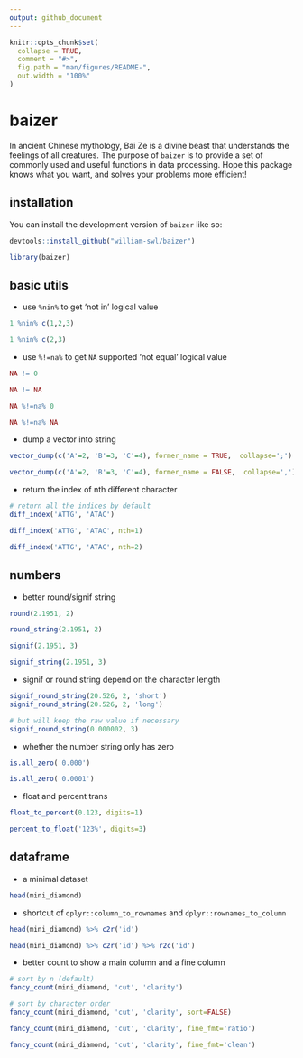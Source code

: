 ```yaml
---
output: github_document
---
```


<!-- README.md is generated from README.Rmd. Please edit that file -->

```r
knitr::opts_chunk$set(
  collapse = TRUE,
  comment = "#>",
  fig.path = "man/figures/README-",
  out.width = "100%"
)
```

# baizer

<!-- badges: start -->
<!-- badges: end -->

In ancient Chinese mythology, Bai Ze is a divine beast that understands the feelings of all creatures.
The purpose of `baizer` is to provide a set of commonly used and useful functions in data processing.
Hope this package knows what you want, and solves your problems more efficient!

## installation

You can install the development version of `baizer` like so:

``` r
devtools::install_github("william-swl/baizer")
```

```r
library(baizer)
```

## basic utils
- use `%nin%` to get 'not in' logical value
```r
1 %nin% c(1,2,3)

1 %nin% c(2,3)
```

- use `%!=na%` to get `NA` supported 'not equal' logical value
```r
NA != 0

NA != NA

NA %!=na% 0

NA %!=na% NA
```

- dump a vector into string
```r
vector_dump(c('A'=2, 'B'=3, 'C'=4), former_name = TRUE,  collapse=';')

vector_dump(c('A'=2, 'B'=3, 'C'=4), former_name = FALSE,  collapse=',')
```

- return the index of nth different character
```r
# return all the indices by default
diff_index('ATTG', 'ATAC')

diff_index('ATTG', 'ATAC', nth=1)

diff_index('ATTG', 'ATAC', nth=2)

```


## numbers

- better round/signif string
```r
round(2.1951, 2)

round_string(2.1951, 2)

signif(2.1951, 3)

signif_string(2.1951, 3)
```

- signif or round string depend on the character length
```r
signif_round_string(20.526, 2, 'short')
signif_round_string(20.526, 2, 'long')

# but will keep the raw value if necessary
signif_round_string(0.000002, 3)
```

- whether the number string only has zero
```r
is.all_zero('0.000')

is.all_zero('0.0001')
```


- float and percent trans
```r
float_to_percent(0.123, digits=1)

percent_to_float('123%', digits=3)

```

## dataframe
- a minimal dataset
```r
head(mini_diamond)
```

- shortcut of `dplyr::column_to_rownames` and `dplyr::rownames_to_column`
```r

head(mini_diamond) %>% c2r('id')

head(mini_diamond) %>% c2r('id') %>% r2c('id')
```

- better count to show a main column and a fine column
```r

# sort by n (default)
fancy_count(mini_diamond, 'cut', 'clarity')

# sort by character order
fancy_count(mini_diamond, 'cut', 'clarity', sort=FALSE)

fancy_count(mini_diamond, 'cut', 'clarity', fine_fmt='ratio')

fancy_count(mini_diamond, 'cut', 'clarity', fine_fmt='clean')

```
